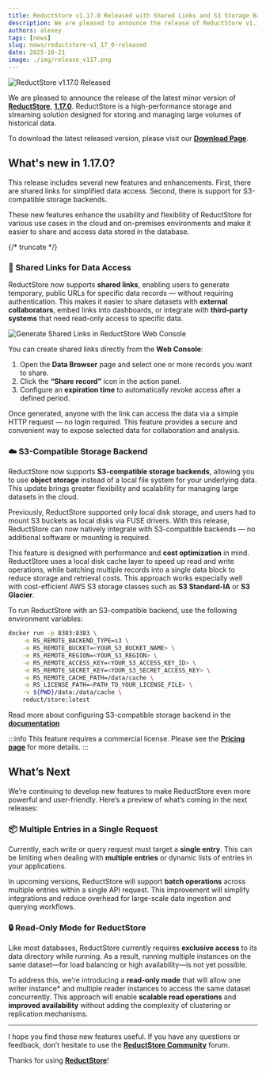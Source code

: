 ```yaml
---
title: ReductStore v1.17.0 Released with Shared Links and S3 Storage Backend Support
description: We are pleased to announce the release of ReductStore v1.17.0, which introduces shared links for data access and support for S3-compatible storage backends.
authors: alexey
tags: [news]
slug: news/reductstore-v1_17_0-released
date: 2025-10-21
image: ./img/release_v117.png
---
```


![ReductStore v1.17.0 Released](./img/release_v117.png)

We are pleased to announce the release of the latest minor version of [**ReductStore**](/), [**1.17.0**](https://github.com/reductstore/reductstore/releases/tag/v1.17.0). ReductStore is a high-performance storage and streaming solution designed for storing and managing large volumes of historical data.

To download the latest released version, please visit our [**Download Page**](/download).

## What's new in 1.17.0?

This release includes several new features and enhancements. First, there are shared links for simplified data access. Second, there is support for S3-compatible storage backends.

These new features enhance the usability and flexibility of ReductStore for various use cases in the cloud and on-premises environments and make it easier to share and access data stored in the database.

{/* truncate */}

### 🔗 Shared Links for Data Access

ReductStore now supports **shared links**, enabling users to generate temporary, public URLs for specific data records — without requiring authentication.
This makes it easier to share datasets with **external collaborators**, embed links into dashboards, or integrate with **third-party systems** that need read-only access to specific data.

![Generate Shared Links in ReductStore Web Console](./img/shared-link.webp)

You can create shared links directly from the **Web Console**:

1. Open the **Data Browser** page and select one or more records you want to share.
2. Click the **“Share record”** icon in the action panel.
3. Configure an **expiration time** to automatically revoke access after a defined period.

Once generated, anyone with the link can access the data via a simple HTTP request — no login required.
This feature provides a secure and convenient way to expose selected data for collaboration and analysis.

### ☁️ S3-Compatible Storage Backend

ReductStore now supports **S3-compatible storage backends**, allowing you to use **object storage** instead of a local file system for your underlying data.
This update brings greater flexibility and scalability for managing large datasets in the cloud.

Previously, ReductStore supported only local disk storage, and users had to mount S3 buckets as local disks via FUSE drivers.
With this release, ReductStore can now natively integrate with S3-compatible backends — no additional software or mounting is required.

This feature is designed with performance and **cost optimization** in mind.
ReductStore uses a local disk cache layer to speed up read and write operations, while batching multiple records into a single data block to reduce storage and retrieval costs.
This approach works especially well with cost-efficient AWS S3 storage classes such as **S3 Standard-IA** or **S3 Glacier**.

To run ReductStore with an S3-compatible backend, use the following environment variables:

```bash
docker run -p 8383:8383 \
    -e RS_REMOTE_BACKEND_TYPE=s3 \
    -e RS_REMOTE_BUCKET=<YOUR_S3_BUCKET_NAME> \
    -e RS_REMOTE_REGION=<YOUR_S3_REGION> \
    -e RS_REMOTE_ACCESS_KEY=<YOUR_S3_ACCESS_KEY_ID> \
    -e RS_REMOTE_SECRET_KEY=<YOUR_S3_SECRET_ACCESS_KEY> \
    -e RS_REMOTE_CACHE_PATH=/data/cache \
    -e RS_LICENSE_PATH=<PATH_TO_YOUR_LICENSE_FILE> \
    -v ${PWD}/data:/data/cache \
    reduct/store:latest
```

Read more about configuring S3-compatible storage backend in the [**documentation**](/docs/configuration#remote-backend-settings)

:::info
This feature requires a commercial license. Please see the **[Pricing page](/pricing)** for more details.
:::

## What’s Next

We’re continuing to develop new features to make ReductStore even more powerful and user-friendly.
Here’s a preview of what’s coming in the next releases:

### 📦 Multiple Entries in a Single Request

Currently, each write or query request must target a **single entry**.
This can be limiting when dealing with **multiple entries** or dynamic lists of entries in your applications.

In upcoming versions, ReductStore will support **batch operations** across multiple entries within a single API request.
This improvement will simplify integrations and reduce overhead for large-scale data ingestion and querying workflows.

### 🔒 Read-Only Mode for ReductStore

Like most databases, ReductStore currently requires **exclusive access** to its data directory while running.
As a result, running multiple instances on the same dataset—for load balancing or high availability—is not yet possible.

To address this, we’re introducing a **read-only mode** that will allow one writer instance\* and multiple reader instances to access the same dataset concurrently.
This approach will enable **scalable read operations** and **improved availability** without adding the complexity of clustering or replication mechanisms.

---

I hope you find those new features useful. If you have any questions or feedback, don’t hesitate to use the [**ReductStore Community**](https://community.reduct.store/signup) forum.

Thanks for using [**ReductStore**](/)!

